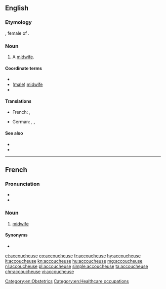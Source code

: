==English==

===Etymology===
{{bor|en|fr|accoucheuse}}, female of {{m|fr|accoucheur}}.

===Noun===
{{en-noun}}

# {{lb|en|rare}} A [[midwife]].

====Coordinate terms====
* {{l|en|accoucheur}}
* ([[male]]) [[midwife]]
* {{l|en|man-midwife}}

====Translations====
{{trans-top|woman who assists women in childbirth}}
* French: {{t+|fr|accoucheuse|f}}, {{t+|fr|sage-femme|f}}
{{trans-mid}}
* German: {{t|de|Entbindungspflegerin|f}}, {{t+|de|Geburtshelferin|f}}, {{t|de|Entbindungshelferin|f}}
{{trans-bottom}}

====See also====
* {{l|en|obstetrics}}
* {{l|en|obstetrician}}

[[Category:en:Obstetrics]]
[[Category:en:Healthcare occupations]]

----

==French==

===Pronunciation===
* {{audio|Fr-accoucheuse.ogg|Audio|lang=fr}}
* {{audio|Fr-Paris--accoucheuse.ogg|Audio (Paris)|lang=fr}}

===Noun===
{{fr-noun|f|m=accoucheur}}

# [[midwife]]

====Synonyms====
* {{l|fr|sage-femme}}

[[et:accoucheuse]]
[[eo:accoucheuse]]
[[fr:accoucheuse]]
[[hy:accoucheuse]]
[[it:accoucheuse]]
[[kn:accoucheuse]]
[[hu:accoucheuse]]
[[mg:accoucheuse]]
[[nl:accoucheuse]]
[[pl:accoucheuse]]
[[simple:accoucheuse]]
[[ta:accoucheuse]]
[[chr:accoucheuse]]
[[vi:accoucheuse]]